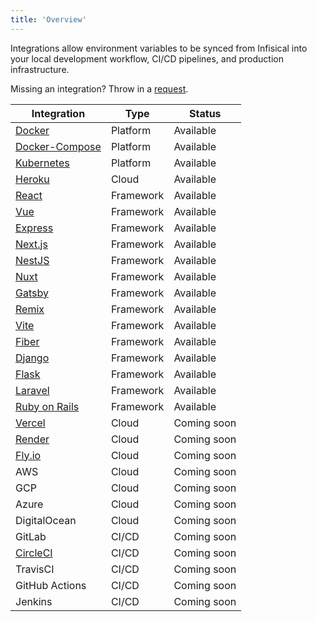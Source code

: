 ```yaml
---
title: 'Overview'
---
```


Integrations allow environment variables to be synced from Infisical into your local development workflow, CI/CD pipelines, and production infrastructure.

Missing an integration? Throw in a [request](https://github.com/Infisical/infisical/issues).

| Integration                                              | Type      | Status      |
| -------------------------------------------------------- | --------- | ----------- |
| [Docker](/integrations/platforms/docker)                 | Platform  | Available   |
| [Docker-Compose](/integrations/platforms/docker-compose) | Platform  | Available   |
| [Kubernetes](/integrations/platforms/kubernetes)         | Platform  | Available   |
| [Heroku](/integrations/cloud/heroku)                     | Cloud     | Available   |
| [React](/integrations/frameworks/react)                  | Framework | Available   |
| [Vue](/integrations/frameworks/vue)                      | Framework | Available   |
| [Express](/integrations/frameworks/express)              | Framework | Available   |
| [Next.js](/integrations/frameworks/nextjs)               | Framework | Available   |
| [NestJS](/integrations/frameworks/nestjs)                | Framework | Available   |
| [Nuxt](/integrations/frameworks/nuxt)                    | Framework | Available   |
| [Gatsby](/integrations/frameworks/gatsby)                | Framework | Available   |
| [Remix](/integrations/frameworks/remix)                  | Framework | Available   |
| [Vite](/integrations/frameworks/vite)                    | Framework | Available   |
| [Fiber](/integrations/frameworks/fiber)                  | Framework | Available   |
| [Django](/integrations/frameworks/django)                | Framework | Available   |
| [Flask](/integrations/frameworks/flask)                  | Framework | Available   |
| [Laravel](/integrations/frameworks/laravel)              | Framework | Available   |
| [Ruby on Rails](/integrations/frameworks/rails)          | Framework | Available   |
| [Vercel](/integrations/cloud/vercel)                     | Cloud     | Coming soon |
| [Render](/integrations/cloud/render)                     | Cloud     | Coming soon |
| [Fly.io](/integrations/cloud/flyio)                      | Cloud     | Coming soon |
| AWS                                                      | Cloud     | Coming soon |
| GCP                                                      | Cloud     | Coming soon |
| Azure                                                    | Cloud     | Coming soon |
| DigitalOcean                                             | Cloud     | Coming soon |
| GitLab                                                   | CI/CD     | Coming soon |
| [CircleCI](/integrations/cicd/circleci)                  | CI/CD     | Coming soon |
| TravisCI                                                 | CI/CD     | Coming soon |
| GitHub Actions                                           | CI/CD     | Coming soon |
| Jenkins                                                  | CI/CD     | Coming soon |
